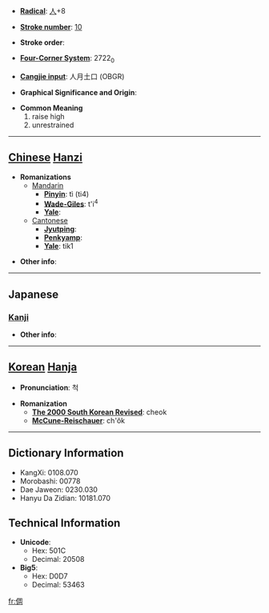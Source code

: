 * '''[[Wiktionary:Chinese radical index| Radical]]''': [[Wiktionary:Chinese radical index 人|人]]+8

* '''[[Wiktionary:Chinese total strokes index|Stroke number]]''': [[Wiktionary:Chinese total strokes index 10|10]]

* '''Stroke order''': 

* '''[[Wiktionary:Chinese four corner index|Four-Corner System]]''': 2722<sub>0</sub>

* '''[[Wiktionary:Chinese Cangjie index|Cangjie input]]''': 人月土口 (OBGR)

* '''Graphical Significance and Origin''': 

* '''Common Meaning'''
*#raise high
*# unrestrained


----

== [[Chinese]] [[Hanzi]] ==

* '''Romanizations'''
** [[Mandarin]]
*** '''[[Pinyin]]''': tì (ti4)
*** '''[[Wade-Giles]]''': t'i<sup>4</sup>
*** '''[[Yale]]''': 
**[[Cantonese]]
***'''[[Jyutping]]''':
***'''[[Penkyamp]]''': 
***'''[[Yale]]''': tik1

* '''Other info''': 

----

==Japanese==
===[[Kanji]]===
{{kanji|on readings=[[てき]] (teki), [[ちゃく]] (chaku), [[ちゅう]] (chū), [[う]] (chyu)|kun readings=[[すぐれる]] (sugureru), [[おろか]] (oroka), [[そむく]] (somuku)}}

* '''Other info''':  

----

== [[Korean]] [[Hanja]] ==

* '''Pronunciation''': 척

* '''Romanization'''
** '''[[The 2000 South Korean Revised Romanization|The 2000 South Korean Revised]]''': cheok
** '''[[McCune-Reischauer]]''': ch'ŏk

----

== Dictionary Information ==

* KangXi: 0108.070
* Morobashi: 00778
* Dae Jaweon: 0230.030
* Hanyu Da Zidian: 10181.070

== Technical Information ==

* '''Unicode''':
** Hex: 501C
** Decimal: 20508
* '''Big5''':
** Hex: D0D7
** Decimal: 53463

[[fr:倜]]